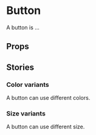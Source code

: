 
<Meta of={ButtonStories} />

# Button

A button is ...

<Primary />

## Props

<Controls />

## Stories

### Color variants

A button can use different colors.

<Story of={ButtonStories.AllType} />

### Size variants

A button can use different size.

<Story of={ButtonStories.AllSize} />
